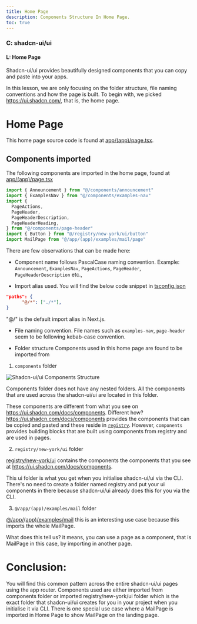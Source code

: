 ```yaml
---
title: Home Page
description: Components Structure In Home Page.
toc: true
---
```



### C: shadcn-ui/ui
#### L: Home Page

Shadcn-ui/ui provides beautifully designed components that you can copy and paste into your apps.

In this lesson, we are only focusing on the folder structure, file naming conventions and how the page is built.
To begin with, we picked https://ui.shadcn.com/, that is, the home page.

# Home Page

This home page source code is found at [app/(app)/page.tsx](https://github.com/shadcn-ui/ui/blob/main/apps/www/app/(app)/page.tsx).

## Components imported

The following components are imported in the home page, found at [app/(app)/page.tsx](https://github.com/shadcn-ui/ui/blob/main/apps/www/app/(app)/page.tsx)

```js
import { Announcement } from "@/components/announcement"
import { ExamplesNav } from "@/components/examples-nav"
import {
  PageActions,
  PageHeader,
  PageHeaderDescription,
  PageHeaderHeading,
} from "@/components/page-header"
import { Button } from "@/registry/new-york/ui/button"
import MailPage from "@/app/(app)/examples/mail/page"
```

There are few observations that can be made here:

- Component name follows PascalCase naming convention.
Example: `Announcement`, `ExamplesNav`, `PageActions`, `PageHeader`, `PageHeaderDescription` etc.,

- Import alias used.
You will find the below code snippet in [tsconfig.json](https://github.com/shadcn-ui/ui/blob/main/apps/www/tsconfig.json#L19C5-L20C22)

```json
"paths": {
      "@/*": ["./*"],
}
```

"@/" is the default import alias in Next.js.

- File naming convention.
File names such as `examples-nav`, `page-header` seem to be following kebab-case convention.

- Folder structure
Components used in this home page are found to be imported from 

1. `components` folder

![Shadcn-ui/ui Components Structure](/components-structure/shadcn-components-folder.png)

Components folder does not have any nested folders. All the components that are used across the shadcn-ui/ui are located in this folder.

These components are different from what you see on https://ui.shadcn.com/docs/components. 
Different how? https://ui.shadcn.com/docs/components provides the components that can be copied and pasted and these reside in [`registry`](https://github.com/shadcn-ui/ui/tree/main/apps/www/registry). 
However, `components` provides building blocks that are built using components from registry and are used in pages.


2. `registry/new-york/ui` folder

[registry/new-york/ui](https://github.com/shadcn-ui/ui/tree/main/apps/www/registry/new-york/ui) contains the components 
the components that you see at https://ui.shadcn.com/docs/components.

This ui folder is what you get when you initialise shadcn-ui/ui via the CLI.
There's no need to create a folder named registry and put your ui components in there because shadcn-ui/ui already 
does this for you via the CLI.


3. `@/app/(app)/examples/mail` folder 

[@/app/(app)/examples/mail](https://github.com/shadcn-ui/ui/tree/main/apps/www/app/(app)/examples/mail) this is an interesting
use case because this imports the whole MailPage.

What does this tell us? it means, you can use a page as a component, 
that is MailPage in this case, by importing in another page. 

# Conclusion:

You will find this common pattern across the entire shadcn-ui/ui pages using the app router. Components used are either imported 
from components folder or imported registry/new-york/ui folder which is the exact folder that shadcn-ui/ui creates for you
in your project when you initialise it via CLI. There is one special use case where a MailPage is imported in Home Page
to show MailPage on the landing page.